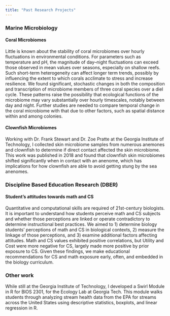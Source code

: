 ```yaml
---
title: "Past Research Projects"
---
```


### Marine Microbiology

#### Coral Microbiomes

Little is known about the stability of coral microbiomes over hourly fluctuations in environmental conditions. For parameters such as temperature and pH, the magnitude of day–night fluctuations can exceed those observed in mean values over seasons, especially on shallow reefs. Such short-term heterogeneity can affect longer term trends, possibly by influencing the extent to which corals acclimate to stress and increase resilience. We found significant, stochastic changes in both the composition and transcription of microbiome members of three coral species over a diel cycle. These patterns raise the possibility that ecological functions of the microbiome may vary substantially over hourly timescales, notably between day and night. Further studies are needed to compare temporal change in the coral microbiome with that due to other factors, such as spatial distance within and among colonies.

#### Clownfish Microbiomes

Working with Dr. Frank Stewart and Dr. Zoe Pratte at the Georgia Institute of Technology, I collected skin microbiome samples from numerous anemones and clownfish to determine if direct contact affected the skin microbiome. This work was published in 2018 and found that clownfish skin microbiomes shifted significantly when in contact with an anenome, which has implications for how clownfish are able to avoid getting stung by the sea anenomes. 

### **D**iscipline **B**ased **E**ducation **R**esearch (DBER)

#### Student's attitudes towards math and CS

Quantitative and computational skills are required of 21st-century biologists. It is important to understand how students perceive math and CS subjects and whether those perceptions are linked or operate contradictory to determine instructional best practices. We aimed to 1) determine biology students’ perceptions of math and CS in biological contexts, 2) measure the linkage of those perceptions, and 3) examine additional factors affecting attitudes. Math and CS values exhibited positive correlations, but Utility and Cost were more negative for CS, largely made more positive by prior exposure to CS. Given these findings, we make educational recommendations for CS and math exposure early, often, and embedded in the biology curriculum. 

### Other work

While still at the Georgia Institute of Technology, I developed a Swirl Module in R for BIOS 2301, for the Ecology Lab at Georgia Tech. This module walks students through analyzing stream health data from the EPA for streams across the United States using descriptive statistics, boxplots, and linear regression in R.
